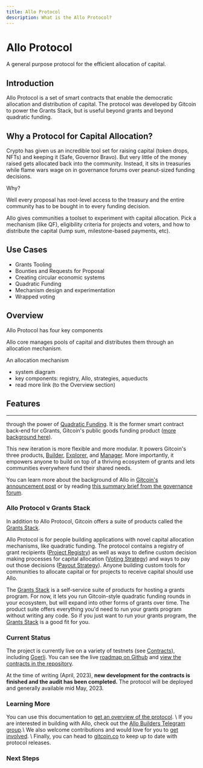 ```yaml
---
title: Allo Protocol
description: What is the Allo Protocol?
---
```


<div className="nx-mb-12 nx-mt-16 nx-text-center">
  <h1 className="nx-font-extrabold nx-text-4xl title">Allo Protocol</h1>
  <p className="nx-text-xl">A general purpose protocol for the efficient allocation of capital.</p>
</div>

## Introduction

Allo Protocol is a set of smart contracts that enable the democratic allocation and distribution of capital. The protocol was developed by Gitcoin to power the Grants Stack, but is useful beyond grants and beyond quadratic funding.

## Why a Protocol for Capital Allocation?

Crypto has given us an incredible tool set for raising capital (token drops, NFTs) and keeping it (Safe, Governor Bravo). But very little of the money raised gets allocated back into the community. Instead, it sits in treasuries while flame wars wage on in governance forums over peanut-sized funding decisions.

Why?

Well every proposal has root-level access to the treasury and the entire community has to be bought in to every funding decision.

Allo gives communities a toolset to experiment with capital allocation. Pick a mechanism (like QF), eligibility criteria for projects and voters, and how to distribute the capital (lump sum, milestone-based payments, etc).

## Use Cases

- Grants Tooling
- Bounties and Requests for Proposal
- Creating circular economic systems
- Quadratic Funding
- Mechanism design and experimentation
- Wrapped voting

## Overview

Allo Protocol has four key components

Allo core manages pools of capital and distributes them through an allocation
mechanism.

An allocation mechanism 

- system diagram
- key components: registry, Allo, strategies, aqueducts
- read more link (to the Overview section)

## Features


---

through the power of [Quadratic
Funding](https://papers.ssrn.com/sol3/papers.cfm?abstract_id=3243656). It is the
former smart contract back-end for cGrants, Gitcoin's public goods funding
product ([more background
here](https://gov.gitcoin.co/t/introducing-gitcoin-grants-stack-allo-protocol-product-overviews-part-1-of-2/12664#the-story-of-allo-protocol-rebuilding-cgrants-from-the-ground-up-1)).

This new iteration is more flexible and more modular. It powers Gitcoin's three
products,
[Builder](https://github.com/gitcoinco/grants-round/tree/main/packages/builder),
[Explorer](https://github.com/gitcoinco/grants-round/tree/main/packages/grant-explorer),
and
[Manager](https://github.com/gitcoinco/grants-round/tree/main/packages/round-manager).
More importantly, it empowers anyone to build on top of a thriving ecosystem of
grants and lets communities everywhere fund their shared needs.

You can learn more about the background of Allo in [Gitcoin's announcement
post](https://go.gitcoin.co/blog/announcing-the-decentralized-future-of-gitcoin-grants)
or by reading [this summary brief from the governance
forum](https://gov.gitcoin.co/t/introducing-gitcoin-grants-stack-allo-protocol-product-overviews-part-1-of-2/12664/1).

### Allo Protocol v Grants Stack

In addition to Allo Protocol, Gitcoin offers a suite of products called the
[Grants Stack](https://www.gitcoin.co/grants-stack).

Allo Protocol is for people building applications with novel capital allocation
mechanisms, like quadratic funding. The protocol contains a registry of grant
recipients ([Project Registry](core-concepts/project-registry/)) as well as ways
to define custom decision making processes for capital allocation ([Voting
Strategy](core-concepts/voting-strategy/)) and ways to pay out those decisions
([Payout Strategy](core-concepts/payout-strategy/)). Anyone building custom
tools for communities to allocate capital or for projects to receive capital
should use Allo.

The [Grants Stack](https://www.gitcoin.co/grants-stack) is a self-service suite
of products for hosting a grants program. For now, it lets you run Gitcoin-style
quadratic funding rounds in your ecosystem, but will expand into other forms of
grants over time. The product suite offers everything you'd need to run your
grants program without writing any code. So if you just want to run your grants
program, the [Grants Stack](https://www.gitcoin.co/grants-stack) is a good fit
for you.

### Current Status

The project is currently live on a variety of testnets (see
[Contracts](getting-started/contracts.md)), including
[Goerli](getting-started/contracts.md#goerli). You can see the live [roadmap on
Github](https://github.com/orgs/gitcoinco/projects/8/views/2) and [view the
contracts in the repository](https://github.com/allo-protocol/contracts).

At the time of writing (April, 2023), **new development for the contracts is
finished and the audit has been completed.** The protocol will be deployed and
generally available mid May, 2023.

### Learning More

You can use this documentation to [get an overview of the
protocol](core-concepts/conceptual-overview.md). \ If you are interested in
building with Allo, check out the [Allo Builders Telegram
group](https://t.me/+IExiDL8CTnFhZjcx).\ We also welcome contributions and would
love for you to [get involved](extras/getting-involved.md). \ Finally, you can
head to [gitcoin.co](https://www.gitcoin.co) to keep up to date with protocol
releases.

### Next Steps


<Cards>
  <Card title="Conceptual Overview" href="/core-concepts/conceptual-overview" />
  <Card title="Contracts" href="/getting-started/contracts" />
  <Card title="Getting Involved" href="/extras/getting-involved" />
</Cards>
